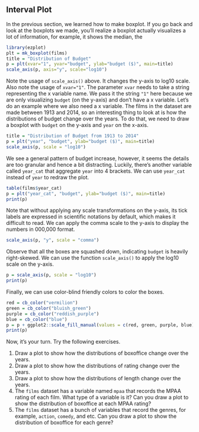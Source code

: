 ## Interval Plot

In the previous section, we learned how to make boxplot. If you go back and look at the boxplots we made, you'll realize a boxplot actually visualizes a lot of information, for example, it shows the median, the 
```r
library(ezplot)
plt = mk_boxplot(films)
title = "Distribution of Budget"
p = plt(xvar="1", yvar="budget", ylab="budget ($)", main=title)
scale_axis(p, axis="y", scale="log10")
```

Note the usage of `scale_axis()` above. It changes the y-axis to log10 scale. Also note the usage of `xvar="1"`. The parameter `xvar` needs to take a string representing the x variable name. We pass it the string `"1"` here because we are only visualizing `budget` (on the y-axis) and don't have a x variable. Let's do an example where we also need a x variable. The films in the dataset are made between 1913 and 2014, so an interesting thing to look at is how the distributions of budget change over the years. To do that, we need to draw a boxplot with `budget` on the y-axis and `year` on the x-axis.
```r
title = "Distribution of Budget from 1913 to 2014"
p = plt("year", "budget", ylab="budget ($)", main=title)
scale_axis(p, scale = "log10")
```

We see a general pattern of budget increase, however, it seems the details are too granular and hence a bit distracting. Luckily, there's another variable called `year_cat` that aggregate `year` into 4 brackets. We can use `year_cat` instead of `year` to redraw the plot.
```r
table(films$year_cat)
p = plt("year_cat", "budget", ylab="budget ($)", main=title)
print(p)
```

Note that without applying any scale transformations on the y-axis, its tick labels are expressed in scientific notations by default, which makes it difficult to read. We can apply the comma scale to the y-axis to display the numbers in 000,000 format.
```r
scale_axis(p, "y", scale = "comma")
```

Observe that all the boxes are squashed down, indicating `budget` is heavily right-skewed. We can use the function `scale_axis()` to apply the log10 scale on the y-axis.
```r
p = scale_axis(p, scale = "log10")
print(p)
```

Finally, we can use color-blind friendly colors to color the boxes.
```r
red = cb_color("vermilion")
green = cb_color("bluish_green")
purple = cb_color("reddish_purple")
blue = cb_color("blue")
p = p + ggplot2::scale_fill_manual(values = c(red, green, purple, blue))
print(p)
```

Now, it's your turn. Try the following exercises.

1. Draw a plot to show how the distributions of boxoffice change over the years.
2. Draw a plot to show how the distributions of rating change over the years.
3. Draw a plot to show how the distributions of length change over the years.
4. The `films` dataset has a variable named `mpaa` that records the MPAA rating of each film. What type of a variable is it? Can you draw a plot to show the distribution of boxoffice at each MPAA rating?
5. The `films` dataset has a bunch of variables that record the genres, for example, `action`, `comedy`, and etc. Can you draw a plot to show the distribution of boxoffice for each genre?
